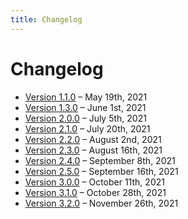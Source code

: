 ```yaml
---
title: Changelog
---
```


# Changelog

- [Version 1.1.0](/changelog/1-1-0/) – May 19th, 2021
- [Version 1.3.0](/changelog/1-3-0/) – June 1st, 2021
- [Version 2.0.0](/changelog/2-0-0/) – July 5th, 2021
- [Version 2.1.0](/changelog/2-1-0/) – July 20th, 2021
- [Version 2.2.0](/changelog/2-2-0/) – August 2nd, 2021
- [Version 2.3.0](/changelog/2-3-0/) – August 16th, 2021
- [Version 2.4.0](/changelog/2-4-0/) – September 8th, 2021
- [Version 2.5.0](/changelog/2-5-0/) – September 16th, 2021
- [Version 3.0.0](/changelog/3-0-0/) – October 11th, 2021
- [Version 3.1.0](/changelog/3-1-0/) – October 28th, 2021
- [Version 3.2.0](/changelog/3-2-0/) – November 26th, 2021
